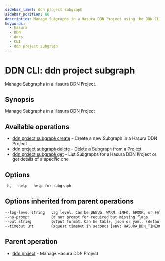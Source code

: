 ```yaml
---
sidebar_label: ddn project subgraph
sidebar_position: 66
description: Manage Subgraphs in a Hasura DDN Project using the DDN CLI
keywords:
  - hasura
  - DDN
  - docs
  - CLI
  - ddn project subgraph
---
```


# DDN CLI: ddn project subgraph

Manage Subgraphs in a Hasura DDN Project.

## Synopsis

Manage Subgraphs in a Hasura DDN Project

## Available operations

- [ddn project subgraph create](/cli/commands/ddn_project_subgraph_create) - Create a new Subgraph in a Hasura DDN Project
- [ddn project subgraph delete](/cli/commands/ddn_project_subgraph_delete) - Delete a Subgraph from a Project
- [ddn project subgraph get](/cli/commands/ddn_project_subgraph_get) - List Subgraphs for a Hasura DDN Project or get details of a specific one

## Options

```sass
-h, --help   help for subgraph
```

## Options inherited from parent operations

```sass
--log-level string   Log level. Can be DEBUG, WARN, INFO, ERROR, or FATAL. (default "INFO")
--no-prompt          Do not prompt for required but missing flags
--out string         Output format. Can be table, json or yaml. (default "table")
--timeout int        Request timeout in seconds [env: HASURA_DDN_TIMEOUT] (default 100)
```

## Parent operation

- [ddn project](/cli/commands/ddn_project) - Manage Hasura DDN Project
